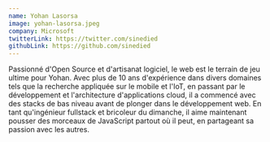 ```yaml
---
name: Yohan Lasorsa
image: yohan-lasorsa.jpeg
company: Microsoft
twitterLink: https://twitter.com/sinedied
githubLink: https://github.com/sinedied
---
```


Passionné d'Open Source et d'artisanat logiciel, le web est le terrain de jeu ultime pour Yohan. Avec plus de 10 ans d'expérience dans divers domaines tels que la recherche appliquée sur le mobile et l'IoT, en passant par le développement et l'architecture d'applications cloud, il a commencé avec des stacks de bas niveau avant de plonger dans le développement web. En tant qu'ingénieur fullstack et bricoleur du dimanche, il aime maintenant pousser des morceaux de JavaScript partout où il peut, en partageant sa passion avec les autres.
